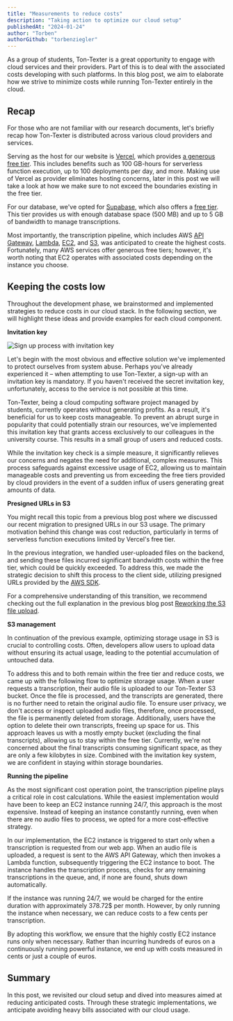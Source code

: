 ```yaml
---
title: "Measurements to reduce costs"
description: "Taking action to optimize our cloud setup"
publishedAt: "2024-01-24"
author: "Torben"
authorGithub: "torbenziegler"
---
```


As a group of students, Ton-Texter is a great opportunity to engage with cloud services and their providers. Part of this is to deal with the associated costs developing with such platforms. In this blog post, we aim to elaborate how we strive to minimize costs while running Ton-Texter entirely in the cloud.

## Recap

For those who are not familiar with our research documents, let's briefly recap how Ton-Texter is distributed across various cloud providers and services.

Serving as the host for our website is [Vercel](https://vercel.com/), which provides [a generous free tier](https://vercel.com/pricing). This includes benefits such as 100 GB-hours for serverless function execution, up to 100 deployments per day, and more. Making use of Vercel as provider eliminates hosting concerns, later in this post we will take a look at how we make sure to not exceed the boundaries existing in the free tier.

For our database, we've opted for [Supabase](https://supabase.com/), which also offers a [free tier](https://supabase.com/pricing). This tier provides us with enough database space (500 MB) and up to 5 GB of bandwidth to manage transcriptions.

Most importantly, the transcription pipeline, which includes AWS [API Gateway](https://aws.amazon.com/api-gateway/), [Lambda](https://aws.amazon.com/lambda/), [EC2](https://aws.amazon.com/ec2/), and [S3](https://aws.amazon.com/s3/), was anticipated to create the highest costs. Fortunately, many AWS services offer generous free tiers; however, it's worth noting that EC2 operates with associated costs depending on the instance you choose.

## Keeping the costs low

Throughout the development phase, we brainstormed and implemented strategies to reduce costs in our cloud stack. In the following section, we will highlight these ideas and provide examples for each cloud component.

**Invitation key**

![Sign up process with invitation key](/images/blog/Measurements-to-reduce-costs/sign-up.png)

Let's begin with the most obvious and effective solution we've implemented to protect ourselves from system abuse. Perhaps you've already experienced it – when attempting to use Ton-Texter, a sign-up with an invitation key is mandatory. If you haven't received the secret invitation key, unfortunately, access to the service is not possible at this time.

Ton-Texter, being a cloud computing software project managed by students, currently operates without generating profits. As a result, it's beneficial for us to keep costs manageable. To prevent an abrupt surge in popularity that could potentially strain our resources, we've implemented this invitation key that grants access exclusively to our colleagues in the university course. This results in a small group of users and reduced costs.

While the invitation key check is a simple measure, it significantly relieves our concerns and negates the need for additional, complex measures. This process safeguards against excessive usage of EC2, allowing us to maintain manageable costs and preventing us from exceeding the free tiers provided by cloud providers in the event of a sudden influx of users generating great amounts of data.

**Presigned URLs in S3**

You might recall this topic from a previous blog post where we discussed our recent migration to presigned URLs in our S3 usage. The primary motivation behind this change was cost reduction, particularly in terms of serverless function executions limited by Vercel's free tier.

In the previous integration, we handled user-uploaded files on the backend, and sending these files incurred significant bandwidth costs within the free tier, which could be quickly exceeded. To address this, we made the strategic decision to shift this process to the client side, utilizing presigned URLs provided by the [AWS SDK](https://docs.aws.amazon.com/sdk-for-javascript/v3/developer-guide/javascript_s3_code_examples.html).

For a comprehensive understanding of this transition, we recommend checking out the full explanation in the previous blog post [Reworking the S3 file upload](/blog/Reworking-the-S3-file-upload).

**S3 management**

In continuation of the previous example, optimizing storage usage in S3 is crucial to controlling costs. Often, developers allow users to upload data without ensuring its actual usage, leading to the potential accumulation of untouched data.

To address this and to both remain within the free tier and reduce costs, we came up with the following flow to optimize storage usage. When a user requests a transcription, their audio file is uploaded to our Ton-Texter S3 bucket. Once the file is processed, and the transcripts are generated, there is no further need to retain the original audio file. To ensure user privacy, we don't access or inspect uploaded audio files, therefore, once processed, the file is permanently deleted from storage. Additionally, users have the option to delete their own transcripts, freeing up space for us. This approach leaves us with a mostly empty bucket (excluding the final transcripts), allowing us to stay within the free tier. Currently, we're not concerned about the final transcripts consuming significant space, as they are only a few kilobytes in size. Combined with the invitation key system, we are confident in staying within storage boundaries.

**Running the pipeline**

As the most significant cost operation point, the transcription pipeline plays a critical role in cost calculations. While the easiest implementation would have been to keep an EC2 instance running 24/7, this approach is the most expensive. Instead of keeping an instance constantly running, even when there are no audio files to process, we opted for a more cost-effective strategy.

In our implementation, the EC2 instance is triggered to start only when a transcription is requested from our web app. When an audio file is uploaded, a request is sent to the AWS API Gateway, which then invokes a Lambda function, subsequently triggering the EC2 instance to boot. The instance handles the transcription process, checks for any remaining transcriptions in the queue, and, if none are found, shuts down automatically.

If the instance was running 24/7, we would be charged for the entire duration with approximately 378.72$ per month. However, by only running the instance when necessary, we can reduce costs to a few cents per transcription.

By adopting this workflow, we ensure that the highly costly EC2 instance runs only when necessary. Rather than incurring hundreds of euros on a continuously running powerful instance, we end up with costs measured in cents or just a couple of euros.

## Summary

In this post, we revisited our cloud setup and dived into measures aimed at reducing anticipated costs. Through these strategic implementations, we anticipate avoiding heavy bills associated with our cloud usage.
